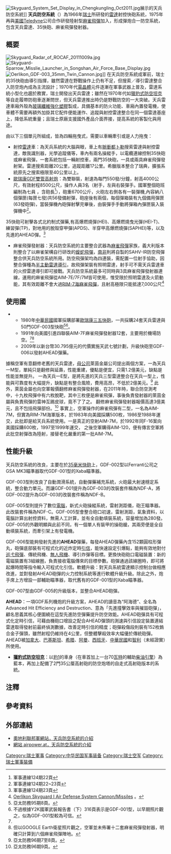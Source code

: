 [[File:Skyguard_System_Set_Display_in_Chengkungling_Oct2011.jpg|thumb]]展示的天兵防空系統]]
'''天兵防空系統'''（{{lang-en|Skyguard}}）為1966年[[瑞士|瑞士]]{{translink|en|Rheinmetall Air Defence|Rheinmetall Air Defence|歐瑞康公司}}所研發的[[雷達|雷達]]射控快砲系統{{notetag|歐瑞康已被[[莱茵金属|莱茵金属]]收購為[[子公司|子公司]]，在2009年1月1日公司重整成為'''萊茵金屬防空'''公司的一部分。歐瑞康是歐瑞康公司的[[中华人民共和国|中國]]分公司名稱。}}，1975年再與[[美國|美國]]Teledyne公司合作研發陸射型[[AIM-7麻雀飛彈|麻雀飛彈]]加入，形成彈炮合一防空系統，包含天兵雷達、35快砲、麻雀飛彈發射器。

== 概要 ==
[[File:Skyguard_Radar_of_ROCAF_20111009a.jpg|thumb]]
[[File:Skyguard-Sparrow_Misslie_Launcher_in_Songshan_Air_Force_Base_Display.jpg|thumb]]
[[File:Oerlikon_GDF-003_35mm_Twin_Cannon.jpg|thumb]]]]
在天兵防空系統成軍前，瑞士的35快砲由{{link-en|超級蝙蝠雷達|Super Fledermaus}}導引指揮，雖然雷達在野戰操作上仍有不足，但搜索／導引雷達整合入防空炮內成為主流設計；1970年代[[電晶體|電晶體]]元件逐漸在軍事武器上普及，雷達系統小型化也趨於務實，瑞士開發出天兵雷達；雖然在1970年代如[[獵豹式防空坦克|獵豹式防空坦克]]等自走履帶防砲車逐漸問世，但天兵雷達推出時仍是野戰防空的一大突破。天兵雷達車廂外殼為[[玻璃纖維強化塑膠|玻璃纖維強化塑膠]]製成，具備基本的防火功能、車廂內置發電機，使車體不需要再額外加掛其它配件便能運作、追蹤與射控雷達整合在同一個雷達基座上，降低系統重量；且瑞士原廠支援國外產品介面界接，提高系統的客製化與用途。

由以下三個單元所組成，皆為四輪拖曳式，需要以車輛牽引或是人力拖曳：
* 射控[[雷達|雷達]]車：為天兵系統的大腦與眼，車上有[[脈衝編碼調變|脈衝]][[都卜勒效應|都卜勒]]搜索雷達與射控雷達，敵我識別器，光學追蹤儀等，車內有兩名操縱手，以電纜連線控制35快砲或麻雀飛彈，一套系統包括一輛射控車，兩門35快砲，一具或兩具麻雀飛彈發射架。雷達搜索距離20公里，追蹤距離17公里。希臘版本整合了瑞典{{link-en|長頸鹿雷達|Giraffe radar}}，擴張系統原先之搜索極限至40公里以上。
* [[歐瑞康GDF雙管高射炮|歐瑞康GDF雙管高射炮]]：為雙聯裝，射速為每門550發/分鐘，射高4000公尺，有效射程8500公尺，操作人員3名（射手，左與右裝彈手。國軍整個砲班編制為七員 ，含砲長<ref>軍事連線124期22頁</ref>），砲重6700公斤，火砲左右側各有一裝彈機,內容納八個彈匣(每匣七發)共56發備射彈，砲座後有兩個{{Link-en|彈箱|Ammunition box}}，每個彈箱裝有九個備用彈匣(63發砲彈)，當裝彈機內砲彈射擊完畢後，由裝彈手手動將彈箱內彈匣裝入裝彈機中<ref>軍事連線124期22~23頁</ref>。
35快砲可射擊各式北約制式彈藥,有高爆燃燒彈(HEI)、高爆燃燒曳光彈(HEI-T)、練習彈(TP)，對地用的脫殼穿甲彈(APDS)、半穿甲高爆燃燒彈(SAPHEI)等，以及先進的AHEAD彈。<ref>軍事連線124期23頁</ref>
* 麻雀飛彈發射器：天兵防空系統的主要整合武器為[[AIM-7麻雀飛彈|麻雀飛彈]]家族，義大利版本則整合了以麻雀架構自行研改的[[阿斯派德飛彈|蝮蛇飛彈]]，[[南非|南非]]則將自製的SAHV-IR防空飛彈整合供天兵防空系統所用。防空飛彈架均為四連裝，需配置一位射手協助，因整合彈種為[[半主動雷達導引|半主動雷達導引]]，故飛彈架裝有照明雷達，射手可不需天兵雷達車的火控雷達導引即可接戰。天兵防空系統最多可同時與3具麻雀飛彈發射器連線，運用的麻雀飛彈從AIM-7E/7F/7M皆可使用，惟受限於照明雷達及火箭動能，其有效距離不會大過[[RIM-7海麻雀飛彈|RIM-7海麻雀飛彈]]，且射高極限只能抵達7,000公尺<ref>[https://www.armyrecognition.com/germany_german_army_artillery_vehicles_systems_uk/skyguard_i_1_oerlikon_air_defense_system_cannon_missile_technical_data_sheet_specifications_pictures.html Oerlikon Skyguard I Air Defense System Cannon/Missiles] {{Wayback|url=https://www.armyrecognition.com/germany_german_army_artillery_vehicles_systems_uk/skyguard_i_1_oerlikon_air_defense_system_cannon_missile_technical_data_sheet_specifications_pictures.html |date=20200606153049 }}。</ref>

==使用國==
*{{ROC}}
**1980年[[中華民國|中華民國]]國軍採購部署[[歐瑞康GDF雙管高射炮|歐瑞康三五快砲]]，一共採購24套天兵雷達與50門GDF-003型快砲<ref name="亞太防務95期8頁。">亞太防務95期8頁。</ref><ref>不過根據Y2K國軍武裝報告書（下）316頁表示是GDF-001型，以早期照片觀之，似為GDF-001型較為可信。</ref>。
**1991年向美國引進四聯裝AIM-7F麻雀飛彈發射器12套，主要用於機場防空。<ref name="亞太防務95期8頁。"/><ref>但以GOOGLE Earth衛星照片觀之，空軍並未佈署十二套麻雀飛彈發射器，明確只計算到六個麻雀飛彈陣地。</ref>
**2009年以新台幣30.795億元的代價實施天武七號計劃，升級快砲至GDF-006以發射AHEAD彈藥。
據稱空軍有意翻修老舊的天兵雷達，[[控股公司|母公司]]萊茵金屬公司提出兩個方案，一為天兵一M型，單純只是翻修與延壽，性能重建，優點是便宜，只需1.2億美元，缺點是性能並無提升。
一為天兵一E型，是將先進的天兵三型雷達整合在天兵一型上，性能與可靠度有大幅提升，缺點是有整合風險，費用高昂，不低於2億美元。<ref>亞太防務96期7至8頁。</ref>
此外，萊茵金屬也向空軍報價翻修麻雀飛彈發射器，在2011年時，聯合防空測考中，十九枚飛彈中有六枚脫靶，其中三枚便是麻雀飛彈，事後負責發射器的萊茵金屬與負責飛彈的雷神互踢皮球，竟不了了之。
翻修麻雀飛彈發射器報價高達3億美元，且不包括飛彈部份。<ref>亞太防務96期9頁。</ref>
事實上，空軍操作的麻雀飛彈有二型，一名為AIM-7M，但實為RIM-7M海軍版本，於1983年向美國採購500枚，1986至1988年運交，此批即是給天兵系統使用。一是真正的空射AIM-7M，於1992年同F-16案向美國採購600枚，1997至1999年運交，
之後空軍購得AIM-120，便有傳言空軍將此批空射彈改為陸射，接替老化嚴重的第一批AIM-7M。

==性能升級==
天兵防空系統的改良，主要在於[[歐瑞康GDF雙管高射炮|35毫米快砲]]上，GDF-002型以Ferranti公司之GSA MK3瞄準器取代GDF-001型的Xaba瞄準器。

GDF-003型則改良了自動潤滑系統，自動彈藥補充系統，火砲最大射速穩定系統，整合動力單元。而讓GDF-001提升為GDF-003的改裝套件稱為NDF-A，將GDF-002提升為GDF-003的改裝套件稱為NDF-B。

GDF-005型則提升了數位[[電腦|電腦]]，新式火砲操縱系統，雷射測距儀，砲王瞄準器。此改裝套件稱為NDF-C。GDF-005型會整合砲口初速，雷射測距，氣象資料，以電腦計算出射控資料，無需人工計算，並有全自動填裝系統，{{Link-en|彈箱|Ammunition box}}容量增加為280發。GDF-005的外觀明顯與此前不同，有一個單人有裝甲的操砲艙，其兩旁便是全自動填裝系統，而牽引架上有發電機。

GDF-006型能夠發射先進的'''AHEAD'''彈藥，每發AHEAD彈藥內含152顆圓柱形彈丸，砲彈底部裝有可程式化的近炸定時[[引信|引信]]，能快速設定引爆點，能夠有效地對付[[巡弋飛彈|巡弋飛彈]]、傳統飛機、[[無人飛機|無人飛機]]、導引炸彈等目標。更換快砲砲口電磁裝置：新的電磁裝置有3組線圈，負責接收電腦傳來的目標參數。砲彈通過該線圈時，即可將起爆時間等指令輸入可程式化引信。軟體升級：對天兵系統雷達顯示控制台做相應改進，並對發射AHEAD砲彈的火力控制系統等進行軟體升級升級。除此之外，炮手席上方增設一部輔助瞄準器，取代舊有的GDF-001型的Xaba瞄準器。

GDF-007型由GDF-005的升級版本，並整合AHEAD砲彈。

'''AHEAD'''：一項GDF系列機炮的升級方案，AHEAD的讀音為“阿海德”、全名為Advanced Hit Efficiency and Destruction、意為「先進撞擊效率與摧毀砲彈」，顧名思義其核心便圍繞在這型先進防空彈藥提升防空效能。AHEAD砲彈具有可程式化定時引信，可藉由機砲口增設之配合AHEAD彈頭的測速與引信設定裝置連結雷達取得發射前最終偵測數據，改善定時引信的精度；砲彈殺傷段則裝有152枚鎢合金子彈頭，雖然射程仍維持在4公里，但整體擊殺效率大幅優於傳統砲彈。AHEAD被[[加拿大|加拿大]]、[[巴基斯坦|巴基斯坦]]、[[希腊|希腊]]、[[阿曼|阿曼]]、[[西班牙|西班牙]]、[[中華民國|中華民國]]和[[智利|智利]]（未經證實）所使用。
* '''[[獵豹式防空坦克|獵豹式防空坦克]]'''：以[[豹1型坦克|豹1]]的車身（在車首加上一台70[[瓦特|瓦特]]的輔助[[柴油引擎|柴油引擎]]）為藍本，再加上配備了2門35公厘高射砲的防空炮塔的自走式高射砲版本的系統。

== 注釋 ==
{{NoteFoot}}

== 參考資料 ==
{{Reflist}}

== 外部連結 ==
{{Commons|Category:Skyguard System|天兵防空系統}}
* [http://www.bmlv.gv.at/waffen/waf_feuerleit.shtml 奧地利聯邦軍網站，天兵防空系統的介紹] {{Wayback|url=http://www.bmlv.gv.at/waffen/waf_feuerleit.shtml |date=20130608113327 }}
* [http://www.airpower.at/fldiv/fla/35mm.htm 網站 airpower.at，天兵防空系統的介紹] {{Wayback|url=http://www.airpower.at/fldiv/fla/35mm.htm |date=20200808122229 }}

{{中華民國空軍軍備}}

{{DEFAULTSORT:Skyguard}}
[[Category:瑞士軍事|Category:瑞士軍事]]
[[Category:中华民国军事装备|Category:中华民国军事装备]]
[[Category:瑞士空军|Category:瑞士空军]]
[[Category:瑞士軍事裝備|Category:瑞士軍事裝備]]